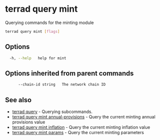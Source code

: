 # terrad query mint

Querying commands for the minting module

```sh Terrad
terrad query mint [flags]
```

## Options

```sh Terrad
  -h, --help   help for mint
```

## Options inherited from parent commands

```sh Terrad
      --chain-id string   The network chain ID
```

## See also

* [terrad query](./terrad_query.mdx)	 - Querying subcommands.
* [terrad query mint annual-provisions](terrad_query_mint_annual-provisions.mdx)	 - Query the current minting annual provisions value
* [terrad query mint inflation](terrad_query_mint_inflation.mdx)	 - Query the current minting inflation value
* [terrad query mint params](terrad_query_mint_params.mdx)	 - Query the current minting parameters


